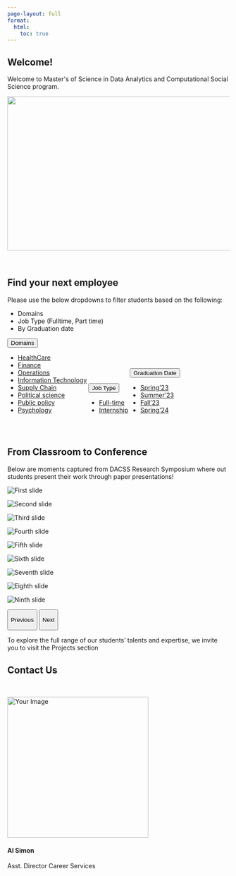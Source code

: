 ```yaml
---
page-layout: full
format:
  html:
    toc: true
---
```


## Welcome!

```{=html}
<p style={font-size: '13px'}>Welcome to Master's of Science in Data Analytics and Computational Social Science program. </p>
```
<!-- Center Align main image -->

::: {.d-flex .justify-content-center}
<img src="images/DACSS_People.png" class="rounded" width="700" height="350"/>
:::

<br>

## Find your next employee

Please use the below dropdowns to filter students based on the following:

-   Domains
-   Job Type (Fulltime, Part time)
-   By Graduation date

<head>

<link href="https://cdn.jsdelivr.net/npm/bootstrap@5.0.2/dist/css/bootstrap.min.css" rel="stylesheet" integrity="sha384-EVSTQN3/azprG1Anm3QDgpJLIm9Nao0Yz1ztcQTwFspd3yD65VohhpuuCOmLASjC" crossorigin="anonymous">

```{=html}
<script src="site_libs/bootstrap/bootstrap.min.js" crossorigin="anonymous"></script>
```
</head>

```{=html}
<style>
.dropdown {
display: inline-block;
}
</style>
```
::: dropdown
<button class="btn btn-danger dropdown-toggle" type="button" id="dropdownMenuButton1" data-bs-toggle="dropdown" aria-expanded="false">
Domains
</button>

<ul class="dropdown-menu" aria-labelledby="dropdownMenuButton1">

<li><a class="dropdown-item" href="./people.html#category=healthcare" target="_blank">HealthCare</a></li>

<li><a class="dropdown-item" href="./people.html#category=finance" target="_blank">Finance</a></li>

<li><a class="dropdown-item" href="./people.html#category=operations" target="_blank">Operations</a></li>

<li><a class="dropdown-item" href="./people.html#category=it" target="_blank">Information Technology</a></li>

<li><a class="dropdown-item" href="./people.html#category=supply_chain" target="_blank">Supply Chain</a></li>

<li><a class="dropdown-item" href="./people.html#category=political_science" target="_blank">Political science</a></li>

<li><a class="dropdown-item" href="./people.html#category=public_policy" target="_blank">Public policy</a></li>

<li><a class="dropdown-item" href="./people.html#category=psychology" target="_blank">Psychology</a></li>

</ul>
:::

::: dropdown
<button class="btn btn-danger dropdown-toggle" type="button" id="dropdownMenuButton1" data-bs-toggle="dropdown" aria-expanded="false">Job Type
</button>

<ul class="dropdown-menu" aria-labelledby="dropdownMenuButton1">

<li><a class="dropdown-item" href="./people.html#category=full_time" target="_blank">Full-time</a></li>

<li><a class="dropdown-item" href="./people.html#category=internship" target="_blank">Internship</a></li>

</ul>
:::

::: dropdown
<button class="btn btn-danger dropdown-toggle" type="button" id="dropdownMenuButton1" data-bs-toggle="dropdown" aria-expanded="false">
Graduation Date
</button>

<ul class="dropdown-menu" aria-labelledby="dropdownMenuButton1">

<li><a class="dropdown-item" href="./people.html#category=spring23" target="_blank">Spring'23</a></li>

<li><a class="dropdown-item" href="./people.html#category=summer23" target="_blank">Summer'23</a></li>

<li><a class="dropdown-item" href="./people.html#category=fall23" target="_blank">Fall'23</a></li>

<li><a class="dropdown-item" href="./people.html#category=spring24" target="_blank">Spring'24</a></li>

</ul>
:::

<br>

## From Classroom to Conference

Below are moments captured from DACSS Research Symposium where out students present their work through paper presentations!

::: {#myCarousel .carousel .slide data-bs-ride="carousel" data-bs-interval="2500"}
::: carousel-inner
::: {.carousel-item .active}
::: row
::: col
<img src="images/image1.jpg" alt="First slide" class="d-block w-100"/>
:::

::: col
<img src="images/image2.jpg" alt="Second slide" class="d-block w-100"/>
:::

::: col
<img src="images/image3.jpg" alt="Third slide" class="d-block w-100"/>
:::
:::
:::

::: carousel-item
::: row
::: col
<img src="images/image4.jpg" alt="Fourth slide" class="d-block w-100"/>
:::

::: col
<img src="images/image5.jpg" alt="Fifth slide" class="d-block w-100"/>
:::

::: col
<img src="images/image6.jpg" alt="Sixth slide" class="d-block w-100"/>
:::
:::
:::

::: carousel-item
::: row
::: col
<img src="images/image7.jpg" alt="Seventh slide" class="d-block w-100"/>
:::

::: col
<img src="images/image8.jpg" alt="Eighth slide" class="d-block w-100"/>
:::

::: col
<img src="images/image9.jpg" alt="Ninth slide" class="d-block w-100"/>
:::
:::
:::
:::

<button class="carousel-control-prev" type="button" data-bs-target="#myCarousel" data-bs-slide="prev">

[Previous]{.visually-hidden}

</button>

<button class="carousel-control-next" type="button" data-bs-target="#myCarousel" data-bs-slide="next">

[Next]{.visually-hidden}

</button>
:::

```{=html}
<script src="https://cdn.jsdelivr.net/npm/bootstrap@5.0.0-beta3/dist/js/bootstrap.bundle.min.js" integrity="sha384-JEW9xMcG8R+pH31jmWH6WWP0WintQrMb4s7ZOdauHnUtxwoG2vI5DkLtS3qm9Ekf" crossorigin="anonymous"></script>
```
To explore the full range of our students' talents and expertise, we invite you to visit the Projects section

## Contact Us

<br>

::: container
::: row
::: {.col-sm-6 .d-flex .justify-content-center}
::: text-center
<img src="images/Al_Simon.png" alt="Your Image" class="img-fluid rounded" width="320" height="320"/>

<h4 class="mt-3 mb-0">
Al Simon
</h4>

<p class="lead mt-3 mb-0">
Asst. Director Career Services
</p>
:::
:::

::: col-sm-6
```{=html}
<script src="https://apps.elfsight.com/p/platform.js" defer></script>
```
::: elfsight-app-8bc17fb7-0408-491a-8576-0f96ea7c486f
:::
:::
:::
:::

<!-- <script src="https://apps.elfsight.com/p/platform.js" defer></script> -->

<!-- <div class="elfsight-app-8bc17fb7-0408-491a-8576-0f96ea7c486f"></div> -->
